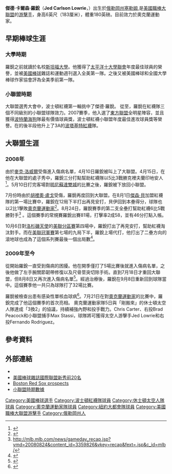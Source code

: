 {{Infobox MLB player
| name        = 傑德·羅銳<br />Jed Lowire
| image       = Jed Lowrie 2017.jpg
| width       = 
| team        = 奧克蘭運動家
| number      = 8
| position    = 游擊手
| birthdate   = {{birth date and age|1984|4|17}}
| birthplace  = {{USA}}[[俄勒岡州|俄勒岡州]][[塞勒姆_(俄勒岡州)|塞勒姆]]
| bats        = 左右開弓
| throws      = 右
| debutleague = 美國職棒大聯盟
| debutdate   = 4月15日
| debutyear   = 2008年
| debutteam   = 波士頓紅襪
| statleague  = 美國職棒大聯盟
| statyear    = 2021年球季
| stat1label  = [[打擊率|打擊率]]
| stat1value  = .260
| stat2label  = [[全壘打|全壘打]]
| stat2value  = 118
| stat3label  = [[打點|打點]]
| stat3value  = 578
| teams       = <nowiki></nowiki>
*[[波士頓紅襪|波士頓紅襪]]（{{MLBy|2008年}}－{{MLBy|2011年}}）
*[[休士頓太空人|休士頓太空人]]（{{MLBy|2012年}}）
*[[奧克蘭運動家|奧克蘭運動家]]（{{MLBy|2013年}}－{{MLBy|2014年}}）
*[[休士頓太空人|休士頓太空人]] ({{MLBy|2015年}}) 
*[[奧克蘭運動家|奧克蘭運動家]]（{{MLBy|2016年}}－{{MLBy|2018年}}）
*[[紐約大都會|紐約大都會]]（{{MLBy|2019年}}）
*[[奧克蘭運動家|奧克蘭運動家]]（{{MLBy|2021年}}－）
|highlights=
* [[美國職棒大聯盟全明星賽|全明星賽]] ([[2018年美國職棒大聯盟全明星賽|2018]])
|medaltemplates=
{{MedalSport|男子[[棒球|棒球]]}}
{{Medal|Country|{{bb|USA}}}}
{{MedalCompetition|[[世界大學棒球錦標賽|世界大學棒球錦標賽]]}}
{{MedalGold|[[2004年世界大學棒球錦標賽|2004 台南]]|團隊}}
}}

'''傑德·卡爾森·羅銳'''（'''Jed Carlson Lowrie'''，{{bd|1984年|4月17日|||Lowrie, Jed}}）出生於[[俄勒岡州|俄勒岡州]][[塞勒姆_(俄勒岡州)|塞勒姆]],是[[美國職棒大聯盟|美國職棒大聯盟]]的[[游擊手|游擊手]]，身高6英尺（183厘米），體重180英磅。目前效力於奧克蘭運動家。

== 早期棒球生涯 ==

=== 大學時期 ===
羅銳之前就讀於名校[[斯坦福大學|斯坦福大學]]。{{by|2004年}}他獲得了[[太平洋十大學聯會|太平洋十大學聯會]]年度最佳球員的榮譽，並被[[美國棒球|美國棒球]]雜誌和運動週刊選入全美第一隊。之後{{by|2005年}}又被美國棒球和全國大學棒球作家協會評為全美季前第一隊。

=== 小聯盟時期 ===
{{by|2005年}}大聯盟選秀大會中，波士頓紅襪第一輪挑中了傑德·羅銳。
從{{by|2005年}}至{{by|2007年}}，羅銳在紅襪隊三個不同級別的小聯盟球隊效力。2007賽季，他入選了[[東方聯盟|東方聯盟]]全明星陣容，並且獲得[[波特蘭海狗|波特蘭海狗]]隊最有價值球員獎，波士頓紅襪小聯盟年度最佳進攻球員獎等榮譽。在{{by|2005年}}的後半段他升上了3A的[[波塔基特紅襪|波塔基特紅襪]]隊。

== 大聯盟生涯 ==

=== 2008年 ===
由於[[麥克·洛威爾|麥克·洛威爾]]受傷進入傷病名單，{{MLBy|2008年}}4月10日羅銳被叫上了大聯盟。4月15日，在他在大聯盟的處子秀中，羅銳三分打點幫助紅襪隊以5比3戰勝克裡夫蘭印地安人<ref>{{Cite web |url=http://www.baseball-reference.com/boxes/CLE/CLE200804150.shtml |title=2008年4月15日 紅襪vs印第安人技術統計 |access-date=2008年11月9日 |archive-date=2020年5月29日 |archive-url=https://web.archive.org/web/20200529125827/https://www.baseball-reference.com/boxes/CLE/CLE200804150.shtml }}</ref>。5月10日打完客場對[[明尼蘇達雙城|明尼蘇達雙城]]的比賽之後，羅銳被下放回小聯盟。

7月份時由於[[胡裡奧·盧戈|胡裡奧·盧戈]]受傷，羅銳再度回到大聯盟。在8月1日[[傑森·貝|傑森·貝]]加盟紅襪隊的第一場比賽中，羅銳在12局下半打出再見安打，貝伊回到本壘得分，球隊也以2比1擊敗[[奧克蘭運動家|奧克蘭運動家]]<ref>{{Cite web |url=http://www.boston.com/sports/baseball/redsox/articles/2008/08/02/lowrie_leaves_an_impression/ |title=Lowrie leaves an impression |access-date=2008-11-09 |archive-date=2016-03-06 |archive-url=https://web.archive.org/web/20160306015339/http://www.boston.com/sports/baseball/redsox/articles/2008/08/02/lowrie_leaves_an_impression/ }}</ref>。8月24日，羅銳賽季的第二支全壘打幫助紅襪6比5戰勝對手<ref>http://mlb.mlb.com/news/gameday_recap.jsp?ymd=20080824&content_id=3359826&vkey=recap&fext=.jsp&c_id=mlb/</ref> 。這個賽季的常規賽羅銳出賽81場，打擊率2成58，並有46分打點入帳。

10月6日對[[洛杉磯天使|洛杉磯天使]]的[[2008年美國聯盟分區賽|美聯分區賽]]第四場中，羅銳打出了再見安打，幫助紅襪淘汰對手。而在[[2008年美國聯盟冠軍賽|美聯冠軍賽]]第七場的九局下半，羅銳上場代打，他打出了二壘方向的滾地球也成為了這個系列賽最後一個出局數<ref>{{Cite web |url=http://www.baseball-reference.com/boxes/TBA/TBA200810190.shtml |title=2008年美聯冠軍賽第七場技術統計 |access-date=2008-11-09 |archive-date=2020-11-28 |archive-url=https://web.archive.org/web/20201128135502/https://www.baseball-reference.com/boxes/TBA/TBA200810190.shtml }}</ref>。

=== 2009年至今 ===
從{{MLBy|2009年}}開始羅銳一直受到傷病的困擾。他在{{MLBy|2009年}}開季僅打了5場比賽後就進入傷病名單，之後他做了左手腕關節韌帶修復以及尺骨莖突切除手術。直到7月18日才重回大聯盟，但8月8日又再次進入傷病名單<ref>{{cite web | url = http://boston.redsox.mlb.com/news/article.jsp?ymd=20090808&content_id=6315240&vkey=news_bos&fext=.jsp&c_id=bos | title = Lowrie lands back on disabled list | date = 2009-08-08 | accessdate = 2010-07-22 | publisher = [[MLB.com|MLB.com]] | author = Anthony DiComo | archive-date = 2011-06-07 | archive-url = https://web.archive.org/web/20110607015719/http://boston.redsox.mlb.com/news/article.jsp?ymd=20090808&content_id=6315240&vkey=news_bos&fext=.jsp&c_id=bos }}</ref>。經過治療後，羅銳在9月8日重新回到球隊當中。這個賽季他一共只為球隊打了32場比賽。

{{MLBy|2010年}}羅銳被檢查出患有感染性單核血球病<ref>{{cite web | url = http://mlb.mlb.com/news/article.jsp?ymd=20100317&content_id=8815520&vkey=news_bos&fext=.jsp&c_id=bos | title = Inactive Lowrie battling mononucleosis | author = Maureen Mullen | date = 2010-03-17 | accessdate = 2010-07-22 | publisher = [[MLB.com|MLB.com]] | archive-date = 2010-03-19 | archive-url = https://web.archive.org/web/20100319213243/http://mlb.mlb.com/news/article.jsp?ymd=20100317&content_id=8815520&vkey=news_bos&fext=.jsp&c_id=bos }}</ref>。7月21日在對[[奧克蘭運動家|奧克蘭運動家]]的比賽中，羅銳完成了他這個賽季的首次亮相。
{{MLBy|2012年}}奧克蘭運動家隊5日與「剛搬來」的休士頓太空人隊達成「3換2」的協議，持續補強內野和投手戰力。Chris Carter、右投Brad Peacock和小聯盟捕手Max Stassi，球隊將可獲得太空人游擊手Jed Lowrie和右投Fernando Rodriguez。
== 參考資料 ==
{{reflist}}

== 外部連結 ==
{{Commonscat|Jed Lowrie}}
*{{Baseballstats | mlb=476704 | espn=29074 | br=l/lowrije01 | fangraphs=4418 | cube=L/Jed-Lowrie | brm=lowrie001jed}}
*[http://www.baseballamerica.com/today/prospects/features/265012.html 美國棒球雜誌國際聯盟新秀前20名] {{Wayback|url=http://www.baseballamerica.com/today/prospects/features/265012.html |date=20090827130707 }}
*[http://www.soxprospects.com/players/lowrie-jed.htm Boston Red Sox prospects] {{Wayback|url=http://www.soxprospects.com/players/lowrie-jed.htm |date=20210126141119 }}
*[https://web.archive.org/web/20081006002857/http://minors.baseball-reference.com/players.cgi?pid=8591 小聯盟時期數據]

{{奧克蘭運動家隊當前登錄名單}}

{{DEFAULTSORT:Lowrie, Jed}}
[[Category:美國棒球選手|Category:美國棒球選手]]
[[Category:波士頓紅襪隊球員|Category:波士頓紅襪隊球員]]
[[Category:休士頓太空人隊球員|Category:休士頓太空人隊球員]]
[[Category:奧克蘭運動家隊球員|Category:奧克蘭運動家隊球員]]
[[Category:紐約大都會隊球員|Category:紐約大都會隊球員]]
[[Category:美國職棒大聯盟游擊手|Category:美國職棒大聯盟游擊手]]
[[Category:俄勒岡州人|Category:俄勒岡州人]]